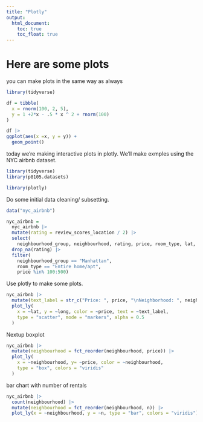 ```yaml
---
title: "Plotly"
output: 
  html_document:
    toc: true
    toc_float: true
---
```


# Here are some plots

you can make plots in the same way as always

```r
library(tidyverse)

df = tibble(
  x = rnorm(100, 2, 5), 
  y = 1 +2*x - .5 * x ^ 2 + rnorm(100)
)

df |> 
ggplot(aes(x =x, y = y)) +
  geom_point()
```

today we're making interactive plots in plotly. We'll make exmples using the NYC airbnb dataset.

```r
library(tidyverse)
library(p8105.datasets)

library(plotly)
```

Do some initial data cleaning/ subsetting.

```r
data("nyc_airbnb")

nyc_airbnb = 
  nyc_airbnb |> 
  mutate(rating = review_scores_location / 2) |>
  select(
    neighbourhood_group, neighbourhood, rating, price, room_type, lat, long) |>
  drop_na(rating) |>
  filter(
    neighbourhood_group == "Manhattan",
    room_type == "Entire home/apt",
    price %in% 100:500)

```

Use plotly to make some plots.
```r
nyc_airbnb |> 
  mutate(text_label = str_c("Price: ", price, "\nNeighborhood: ", neighbourhood)) |>
  plot_ly(
    x = ~lat, y = ~long, color = ~price, text = ~text_label,
    type = "scatter", mode = "markers", alpha = 0.5
  )
```

Nextup boxplot

```r
nyc_airbnb |>
  mutate(neighbourhood = fct_reorder(neighbourhood, price)) |>
  plot_ly(
    x = ~neighbourhood, y= ~price, color = ~neighbourhood,
    type = "box", colors = "viridis"
  )

```
bar chart with number of rentals

```r
nyc_airbnb |> 
  count(neighbourhood) |> 
  mutate(neighbourhood = fct_reorder(neighbourhood, n)) |> 
  plot_ly(x = ~neighbourhood, y = ~n, type = "bar", colors = "viridis")
```

